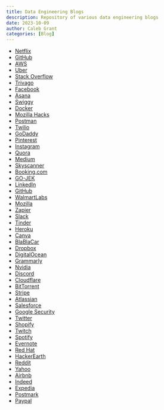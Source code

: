 ```yaml
---
title: Data Engineering Blogs
description: Repository of various data engineering blogs
date: 2023-10-09
author: Caleb Grant
categories: [Blog]
---
```


- [Netflix](https://netflixtechblog.com/)
- [GitHub](https://github.blog/category/engineering/)
- [AWS](https://aws.amazon.com/blogs/aws/)
- [Uber](https://www.uber.com/blog/engineering)
- [Stack Overflow](https://stackoverflow.blog/engineering/)
- [Trivago](https://tech.trivago.com/)
- [Facebook](https://lnkd.in/dFNp3x8s)
- [Asana](https://blog.asana.com/category/eng/)
- [Swiggy](https://bytes.swiggy.com/?gi=8701a7b46ac5)
- [Docker](https://www.docker.com/blog/)
- [Mozilla Hacks](https://hacks.mozilla.org/)
- [Postman](https://lnkd.in/dCkBDY4H)
- [Twilio](https://lnkd.in/dvVP5NFk)
- [GoDaddy](https://lnkd.in/dHs2yk5X)
- [Pinterest](https://lnkd.in/dj7QqzqB)
- [Instagram](https://lnkd.in/d_c_KCzU)
- [Quora](https://lnkd.in/dKh6xQFr)
- [Medium](https://lnkd.in/dMZraThc)
- [Skyscanner](https://medium.com/@SkyscannerEng)
- [Booking.com](https://blog.booking.com/)
- [GO-JEK](https://lnkd.in/djAaxyce)
- [LinkedIn](https://engineering.linkedin.com/blog)
- [GitHub](https://lnkd.in/dVVETxsW)
- [WalmartLabs](https://lnkd.in/duk5Fg78)
- [Mozilla](https://lnkd.in/dMpXCXT4)
- [Zapier](https://lnkd.in/dGeq3_xM)
- [Slack](https://slack.engineering/)
- [Tinder](https://medium.com/tinder)
- [Heroku](https://lnkd.in/dbmZfx6R)
- [Canva](https://lnkd.in/dxN7Ugci)
- [BlaBlaCar](https://lnkd.in/dacfcwNQ)
- [Dropbox](https://lnkd.in/dJxeCyuM)
- [DigitalOcean](https://lnkd.in/dvYZTY_f)
- [Grammarly](https://lnkd.in/dFXvFgH9)
- [Nvidia](https://blogs.nvidia.com/)
- [Discord](https://lnkd.in/dh9MnPpc)
- [Cloudflare](https://lnkd.in/dUA67tx3)
- [BitTorrent](https://lnkd.in/deQwKk-v)
- [Stripe](https://stripe.com/blog)
- [Atlassian](https://lnkd.in/dpaBXHtR)
- [Salesforce](https://lnkd.in/d8mjk2TW)
- [Google Security](https://lnkd.in/dMen9p6Z)
- [Twitter](https://lnkd.in/dFXhWya5)
- [Shopify](https://lnkd.in/daUMxX6z)
- [Twitch](https://lnkd.in/daSjTH8C)
- [Spotify](https://engineering.atspotify.com/)
- [Evernote](https://evernote.com/blog/)
- [Red Hat](https://lnkd.in/df4mzp7h)
- [HackerEarth](https://lnkd.in/dPp5VxKj)
- [Reddit](https://lnkd.in/dEFNY_Jz)
- [Yahoo](https://lnkd.in/d_vNKhnM)
- [Airbnb](https://lnkd.in/dT4PHH9i)
- [Indeed](https://lnkd.in/dCsg-92a)
- [Expedia](https://lnkd.in/d8Ay5SxH)
- [Postmark](https://lnkd.in/d34wFXhj)
- [Paypal](https://lnkd.in/dxQStUGn)
